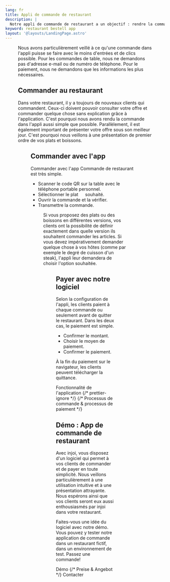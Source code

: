 ```yaml
---
lang: fr
title: Appli de commande de restaurant
description: |
  Notre appli de commande de restaurant a un objectif : rendre la commande et le paiement aussi simples que possible pour les clients de votre restaurant.
keyword: restaurant bestell app
layout: '@layouts/LandingPage.astro'
---
```



<Figure
  caption="Menu dans l'application de commande de restaurant."
  src={import('../../images/restaurant-bestell-app.png')}
/>

Nous avons particulièrement veillé à ce qu'une commande dans l'appli puisse se faire avec le moins d'entrées et de clics possible. Pour les commandes de table, nous ne demandons pas d'adresse e-mail ou de numéro de téléphone. Pour le paiement, nous ne demandons que les informations les plus nécessaires.

## Commander au restaurant

Dans votre restaurant, il y a toujours de nouveaux clients qui commandent. Ceux-ci doivent pouvoir consulter votre offre et commander quelque chose sans explication grâce à l'application. C'est pourquoi nous avons rendu la commande dans l'appli aussi simple que possible. Parallèlement, il est également important de présenter votre offre sous son meilleur jour. C'est pourquoi nous veillons à une présentation de premier ordre de vos plats et boissons.

<Figure
  caption="Voir les variantes dans l'application Order."
  src={import('../../images/variationen.png')}
/>

## Commander avec l'app

Commander avec l'app Commande de restaurant est très simple.

- Scanner le code QR sur la table avec le téléphone portable personnel.
- Sélectionner le plat <svg style="height: 1em; width: 1em; stroke: var(--primary-color); stroke-width: 4;" viewBox="0 0 24 24"> <path d="M 2,12 L 22,12 M 12,2 L 12,22" /> </svg> souhaité.
- Ouvrir la commande et la vérifier.
- Transmettre la commande.

<Figure
  caption="Un invité a créé une commande dans l'application."
  src={import('../../images/bestellung.png')}
/>

Si vous proposez des plats ou des boissons en différentes versions, vos clients ont la possibilité de définir exactement dans quelle version ils souhaitent commander les articles. Si vous devez impérativement demander quelque chose à vos hôtes (comme par exemple le degré de cuisson d'un steak), l'appli leur demandera de choisir l'option souhaitée.

<Figure
  caption="Sélectionnez les options dans l'application."
  src={import('../../images/optionen.png')}
/>

## Payer avec notre logiciel

Selon la configuration de l'appli, les clients paient à chaque commande ou seulement avant de quitter le restaurant. Dans les deux cas, le paiement est simple.

- Confirmer le montant.
- Choisir le moyen de paiement.
- Confirmer le paiement.

À la fin du paiement sur le navigateur, les clients peuvent télécharger la quittance.

<ButtonList>
  <ButtonLink href="/fr/fonctions/">Fonctionnalité de l'application</ButtonLink>
  {/* prettier-ignore */}
  {/* <ButtonLink href="/fr/bestell-und-zahlungs-ablauf-gastro-betriebe/">Processus de commande &amp; processus de paiement</ButtonLink> */}
</ButtonList>

## Démo : App de commande de restaurant

Avec injoi, vous disposez d'un logiciel qui permet à vos clients de commander et de payer en toute simplicité. Nous veillons particulièrement à une utilisation intuitive et à une présentation attrayante. Nous espérons ainsi que vos clients seront eux aussi enthousiasmés par injoi dans votre restaurant.

Faites-vous une idée du logiciel avec notre démo. Vous pouvez y tester notre application de commande dans un restaurant fictif, dans un environnement de test. Passez une commande!

<ButtonList>
  <ButtonLink href="/fr/démo/">Démo</ButtonLink>
  {/* <ButtonLink href="/de/preise/">Preise &amp; Angebot</ButtonLink> */}
  <ButtonLink href="/fr/contacter/">Contacter</ButtonLink>
</ButtonList>
